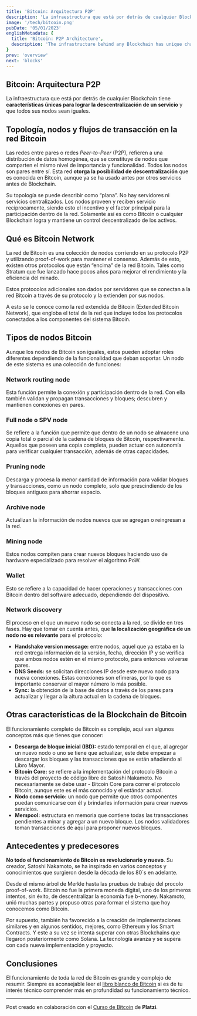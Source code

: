 ```yaml
---
title: 'Bitcoin: Arquitectura P2P'
description: 'La infraestructura que está por detrás de cualquier Blockchain tiene características únicas para lograr la descentralización de un servicio y que todos sus nodos sean iguales.'
image: '/tech/bitcoin.png'
pubDate: '05/01/2023'
englishMetadata: {
  title: 'Bitcoin: P2P Architecture',
  description: 'The infrastructure behind any Blockchain has unique characteristics to achieve the decentralization of a service and make all its nodes equal.'
}
prev: 'overview'
next: 'blocks'
---
```


## Bitcoin: Arquitectura P2P

La infraestructura que está por detrás de cualquier Blockchain tiene **características únicas para lograr la descentralización de un servicio** y que todos sus nodos sean iguales.

## Topología, nodos y flujos de transacción en la red Bitcoin

Las redes entre pares o redes *Peer-to-Peer* (P2P), refieren a una distribución de datos homogénea, que se constituye de nodos que comparten el mismo nivel de importancia y funcionalidad. Todos los nodos son pares entre sí. Esta red **otorga la posibilidad de descentralización** que es conocida en Bitcoin, aunque ya se ha usado antes por otros servicios antes de Blockchain.

Su topología se puede describir como “plana”. No hay servidores ni servicios centralizados. Los nodos proveen y reciben servicio recíprocamente, siendo esto el incentivo y el factor principal para la participación dentro de la red. Solamente así es como Bitcoin o cualquier Blockchain logra y mantiene un control descentralizado de los activos.

## Qué es Bitcoin Network

La red de Bitcoin es una colección de nodos corriendo en su protocolo P2P y utilizando proof-of-work para mantener el consenso. Además de esto, existen otros protocolos que están “encima” de la red Bitcoin. Tales como Stratum que fue lanzado hace pocos años para mejorar el rendimiento y la eficiencia del minado.

Estos protocolos adicionales son dados por servidores que se conectan a la red Bitcoin a través de su protocolo y la extienden por sus nodos.

A esto se le conoce como la red extendida de Bitcoin (Extended Bitcoin Network), que engloba el total de la red que incluye todos los protocolos conectados a los componentes del sistema Bitcoin.

## Tipos de nodos Bitcoin

Aunque los nodos de Bitcoin son iguales, estos pueden adoptar roles diferentes dependiendo de la funcionalidad que deban soportar. Un nodo de este sistema es una colección de funciones:

### Network routing node

Esta función permite la conexión y participación dentro de la red. Con ella también validan y propagan transacciones y bloques; descubren y mantienen conexiones en pares.

### Full node o SPV node

Se refiere a la función que permite que dentro de un nodo se almacene una copia total o parcial de la cadena de bloques de Bitcoin, respectivamente. Aquellos que poseen una copia completa, pueden actuar con autonomía para verificar cualquier transacción, además de otras capacidades.

### Pruning node
Descarga y procesa la menor cantidad de información para validar bloques y transacciones, como un nodo completo, solo que prescindiendo de los bloques antiguos para ahorrar espacio.

### Archive node
Actualizan la información de nodos nuevos que se agregan o reingresan a la red.

### Mining node
Estos nodos compiten para crear nuevos bloques haciendo uso de hardware especializado para resolver el algoritmo PoW.

### Wallet
Esto se refiere a la capacidad de hacer operaciones y transacciones con Bitcoin dentro del software adecuado, dependiendo del dispositivo.

### Network discovery

El proceso en el que un nuevo nodo se conecta a la red, se divide en tres fases. Hay que tomar en cuenta antes, que **la localización geográfica de un nodo no es relevante** para el protocolo:

- **Handshake version message:** entre nodos, aquel que ya estaba en la red entrega información de la versión, fecha, dirección IP y se verifica que ambos nodos estén en el mismo protocolo, para entonces volverse pares.
- **DNS Seeds:** se solicitan direcciones IP desde este nuevo nodo para nueva conexiones. Estas conexiones son efímeras, por lo que es importante conservar el mayor número lo más posible.
- **Sync:** la obtención de la base de datos a través de los pares para actualizar y llegar a la altura actual en la cadena de bloques.

## Otras características de la Blockchain de Bitcoin

El funcionamiento completo de Bitcoin es complejo, aquí van algunos conceptos más que tienes que conocer:

- **Descarga de bloque inicial (IBD):** estado temporal en el que, al agregar un nuevo nodo o uno se tiene que actualizar, este debe empezar a descargar los bloques y las transacciones que se están añadiendo al Libro Mayor.
- **Bitcoin Core:** se refiere a la implementación del protocolo Bitcoin a través del proyecto de código libre de Satoshi Nakamoto. No necesariamente se debe usar - Bitcoin Core para correr el protocolo Bitcoin, aunque este es el más conocido y el estándar actual.
- **Nodo como servicio:** un nodo que permite que otros componentes puedan comunicarse con él y brindarles información para crear nuevos servicios.
- **Mempool:** estructura en memoria que contiene todas las transacciones pendientes a minar y agregar a un nuevo bloque. Los nodos validadores toman transacciones de aquí para proponer nuevos bloques.

## Antecedentes y predecesores

**No todo el funcionamiento de Bitcoin es revolucionario y nuevo**. Su creador, Satoshi Nakamoto, se ha inspirado en varios conceptos y conocimientos que surgieron desde la década de los 80´s en adelante.

Desde el mismo árbol de Merkle hasta las pruebas de trabajo del procolo proof-of-work. Bitcoin no fue la primera moneda digital, uno de los primeros intentos, sin éxito, de descentralizar la economía fue b-money. Nakamoto, unió muchas partes y propuso otras para formar el sistema que hoy conocemos como Bitcoin.

Por supuesto, también ha favorecido a la creación de implementaciones similares y en algunos sentidos, mejores, como Ethereum y los Smart Contracts. Y este a su vez se intenta superar con otras Blockchains que llegaron posteriormente como Solana. La tecnología avanza y se supera con cada nueva implementación y proyecto.

## Conclusiones

El funcionamiento de toda la red de Bitcoin es grande y complejo de resumir. Siempre es aconsejable leer el [libro blanco de Bitcoin](https://external.ink?to=https://bitcoin.org/files/bitcoin-paper/bitcoin_es.pdf) si es de tu interés técnico comprender más en profundidad su funcionamiento técnico.

---
Post creado en colaboración con el [Curso de Bitcoin](https://external.ink?to=https://platzi.com/cursos/bitcoin-developers/) de **Platzi**.
